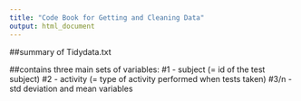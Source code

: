 ---
title: "Code Book for Getting and Cleaning Data"
output: html_document
---


##summary of Tidydata.txt

##contains three main sets of variables:
#1 - subject  (= id of the test subject)
#2 - activity (= type of activity performed when tests taken)
#3/n - std deviation and mean variables

#